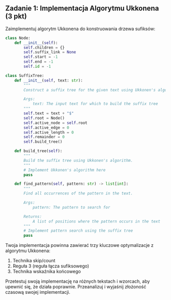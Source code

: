 ## Zadanie 1: Implementacja Algorytmu Ukkonena (3 pkt)

Zaimplementuj algorytm Ukkonena do konstruowania drzewa sufiksów:

```python
class Node:
    def __init__(self):
        self.children = {}
        self.suffix_link = None
        self.start = -1
        self.end = -1
        self.id = -1

class SuffixTree:
    def __init__(self, text: str):
        """
        Construct a suffix tree for the given text using Ukkonen's algorithm.

        Args:
            text: The input text for which to build the suffix tree
        """
        self.text = text + "$"
        self.root = Node()
        self.active_node = self.root
        self.active_edge = 0
        self.active_length = 0
        self.remainder = 0
        self.build_tree()

    def build_tree(self):
        """
        Build the suffix tree using Ukkonen's algorithm.
        """
        # Implement Ukkonen's algorithm here
        pass

    def find_pattern(self, pattern: str) -> list[int]:
        """
        Find all occurrences of the pattern in the text.

        Args:
            pattern: The pattern to search for

        Returns:
            A list of positions where the pattern occurs in the text
        """
        # Implement pattern search using the suffix tree
        pass
```

Twoja implementacja powinna zawierać trzy kluczowe optymalizacje z algorytmu Ukkonena:

1. Technika skip/count
2. Reguła 3 (reguła łącza sufiksowego)
3. Technika wskaźnika końcowego

Przetestuj swoją implementację na różnych tekstach i wzorcach, aby upewnić się, że działa poprawnie. Przeanalizuj i wyjaśnij złożoność czasową swojej implementacji.
